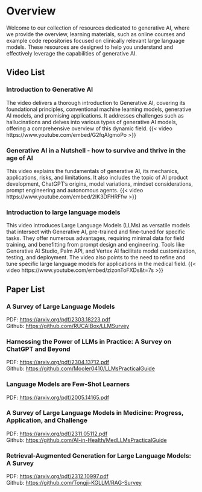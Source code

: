 # Overview {.unnumbered}

Welcome to our collection of resources dedicated to generative AI, where we provide the overview, learning materials, such as online courses and example code repositories focused on clinically relevant large language models. These resources are designed to help you understand and effectively leverage the capabilities of generative AI.

## Video List

### Introduction to Generative AI

The video delivers a thorough introduction to Generative AI, covering its foundational principles, conventional machine learning models, generative AI models, and promising applications. It addresses challenges such as hallucinations and delves into various types of generative AI models, offering a comprehensive overview of this dynamic field. {{< video https://www.youtube.com/embed/G2fqAlgmoPo >}}

### Generative AI in a Nutshell - how to survive and thrive in the age of AI

This video explains the fundamentals of generative AI, its mechanics, applications, risks, and limitations. It also includes the topic of AI product development, ChatGPT's origins, model variations, mindset considerations, prompt engineering and autonomous agents. {{< video https://www.youtube.com/embed/2IK3DFHRFfw >}}

### Introduction to large language models

This video introduces Large Language Models (LLMs) as versatile models that intersect with Generative AI, pre-trained and fine-tuned for specific tasks. They offer numerous advantages, requiring minimal data for field training, and benefitting from prompt design and engineering. Tools like Generative AI Studio, Palm API, and Vertex AI facilitate model customization, testing, and deployment. The video also points to the need to refine and tune specific large language models for applications in the medical field. {{< video https://www.youtube.com/embed/zizonToFXDs&t=7s >}}

## Paper List

### A Survey of Large Language Models

PDF: <https://arxiv.org/pdf/2303.18223.pdf>\
Github: <https://github.com/RUCAIBox/LLMSurvey>

### Harnessing the Power of LLMs in Practice: A Survey on ChatGPT and Beyond

PDF: <https://arxiv.org/pdf/2304.13712.pdf>\
Github: <https://github.com/Mooler0410/LLMsPracticalGuide>

### Language Models are Few-Shot Learners
PDF: <https://arxiv.org/pdf/2005.14165.pdf>

### A Survey of Large Language Models in Medicine: Progress, Application, and Challenge

PDF: <https://arxiv.org/pdf/2311.05112.pdf>\
Github: <https://github.com/AI-in-Health/MedLLMsPracticalGuide>

### Retrieval-Augmented Generation for Large Language Models: A Survey

PDF: <https://arxiv.org/pdf/2312.10997.pdf>\
Github: <https://github.com/Tongji-KGLLM/RAG-Survey>
